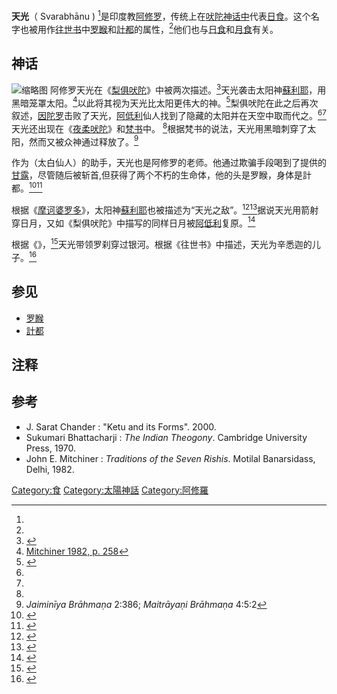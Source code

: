 
{{Infobox deity|type=hindu|deity_of=日月食、[[罗睺|罗睺]]与[[計都|計都]]的本体|affiliation=[[阿修罗_(印度神话)|阿修罗]]([[檀那婆|檀那婆]])|planet=[[月球交點|月球交點]]|image=God Vishnu cut the head of Rahu with disk.jpg|caption=[[毗湿奴|毗湿奴]]用[[善見神輪|善見神輪]]斩首天光，诞生罗睺与計都。|abode=地界|children=Prabha ([[友邻王|友邻王]]之母)|sanskrit_transliteration=Svarabhānu|devanagari=स्वरभानु}}

'''天光'''（{{Lang-sa|स्वरभानु}} Svarabhānu ) <ref name="Stella" />是印度教[[阿修罗_(印度神话)|阿修罗]]，传统上在[[吠陀宗教|吠陀神话中]]代表[[日食|日食]]。这个名字也被用作[[往世书|往世书]]中[[罗睺|罗睺]]和[[計都|計都]]的属性，<ref name="Stella" />他们也与[[日食|日食]]和[[月食|月食]]有关。
== 神话 ==
[[File:BritishmuseumRahu.JPG|缩略图]]
阿修罗天光在《[[梨俱吠陀|梨俱吠陀]]》中被两次描述。<ref name="Hale">{{Cite book|last=Wash Edward Hale|title=Ásura- in early Vedic religion|pages=63–6|url=https://books.google.com/books?id=wN6dz2UZkw4C&dq=svarbhanu&pg=PA63|isbn=978-81-208-0061-8|year=1986|publisher=Motilal Banarsidass}}</ref>天光袭击太阳神[[蘇利耶|蘇利耶]]，用黑暗笼罩太阳。<ref>[https://books.google.com/books?id=phGzVwTTp_gC&pg=PA258&lpg=PA258&dq=Svarbhanu+Purana&source=bl&ots=tUAljfztRd&sig=RiJw2tqJBAH9hLqWqQTZNP8fqHk&hl=en&ei=jFQBS9SUEMXenAeTtOiXCw&sa=X&oi=book_result&ct=result&resnum=12&ved=0CDYQ6AEwCw#v=onepage&q=Svarbhanu%20Purana&f=false Mitchiner 1982, p. 258]</ref>{{Le|斯特拉·克拉姆里奇|Stella Kramrisch}}以此将其视为天光比太阳更伟大的神。<ref name="Stella">{{Cite book|last=Kramrisch|first=Stella|last2=Burnier|first2=Raymond|title=The Hindu temple|volume=2|pages=325–6|url=https://books.google.com/books?id=8-aS52MgIkMC&dq=svarbhanu&pg=PA325|isbn=978-81-208-0224-7|year=1976|publisher=Motilal Banarsidass Publ.}}</ref>梨俱吠陀在此之后再次叙述，[[因陀羅|因陀罗]]击败了天光，[[阿低利|阿低利]]仙人找到了隐藏的太阳并在天空中取而代之。<ref name="Hale" /><ref name="Antonio" /> 天光还出现在《[[夜柔吠陀|夜柔吠陀]]》和[[梵书|梵书]]中。 <ref name="Hale" />根据梵书的说法，天光用黑暗刺穿了太阳，然而又被众神通过{{Le|svara|svara}}释放了。<ref>''Jaiminīya Brāhmaṇa'' 2:386; ''Maitrāyaṇi Brāhmaṇa'' 4:5:2</ref>

作为{{Le|蘇揭羅|Shukra}}（太白仙人）的助手，天光也是阿修罗的老师。他通过欺骗手段喝到了{{Le|摩醯尼|Mohini}}提供的[[甘露_(长生不老药)|甘露]]，尽管随后被斩首,但获得了两个不朽的生命体，他的头是罗睺，身体是計都。<ref>{{Cite web |url=https://www.scribd.com/doc/259992/9-Ketu-and-Its-Forms |title=Chander 2000, p. 2 |access-date=2022-04-20 |archive-date=2009-02-03 |archive-url=https://web.archive.org/web/20090203115403/http://www.scribd.com/doc/259992/9-Ketu-and-Its-Forms }}</ref><ref>{{Cite book|last=B S Shylaja, H R Madhusudan|title=Eclipse|pages=2|url=https://books.google.com/books?id=OQo37jub5TcC&dq=Swarbhanu&pg=PA2|isbn=978-81-7371-237-1|year=1999|publisher=Universities Press}}</ref>

根据《[[摩诃婆罗多|摩诃婆罗多]]》，太阳神[[蘇利耶|蘇利耶]]也被描述为“天光之敌”。<ref>{{Cite web |url=http://www.booksboost.com/K/Kisari_Mohan_Ganguli_(Translator)/The_Mahabharata_of_Krishna_Dwaipayana_Vyasa/read_page16.html |title="Sambhava" parvan, Section LXVII |access-date=2022-04-20 |archive-date=2012-03-01 |archive-url=https://web.archive.org/web/20120301061802/http://www.booksboost.com/K/Kisari_Mohan_Ganguli_(Translator)/The_Mahabharata_of_Krishna_Dwaipayana_Vyasa/read_page16.html }}</ref><ref>{{Cite book|last=Johannes Adrianus Bernardus van Buitenen|title=The Mahabharata|volume=2|pages=242, 784|url=https://books.google.com/books?id=YNZFdBgP2ZEC&dq=svarbhanu&pg=PA782|isbn=978-0-226-84664-4|year=1981|publisher=[[University_of_Chicago_Press|University of Chicago Press]]}}</ref>据说天光用箭射穿日月，又如《梨俱吠陀》中描写的同样日月被[[阿低利|阿低利]]复原。<ref name="Antonio">{{Cite book|last=Antonio Rigopoulos|title=Dattātreya: the immortal guru, yogin, and avatāra|pages=3–4}}</ref>

根据《{{Le|诃利世系|Harivamsa}}》，<ref>{{Cite web |url=http://www.mahabharata-resources.org/harivamsa/hv_1_47.html |title=1:47:52 |access-date=2022-04-20 |archive-date=2022-01-18 |archive-url=https://web.archive.org/web/20220118235359/http://mahabharata-resources.org/harivamsa/hv_1_47.html }}</ref>天光带领罗刹{{Le|迦罗尼弥|Kalanemi}}穿过银河。根据《往世书》中描述，天光为辛悉迦的儿子。<ref>{{Cite web |url=http://www.cyberastro.com/articles/article_kaal_sarpa1.asp |title=Kāla-Sarpa Yoga |access-date=2022-04-20 |archive-date=2015-10-21 |archive-url=https://web.archive.org/web/20151021233855/http://www.cyberastro.com/articles/article_kaal_sarpa1.asp }}</ref>

== 参见 ==

* [[罗睺|罗睺]]
* [[罗睺|計都]]

== 注释 ==
{{Reflist}}

== 参考 ==

* J. Sarat Chander : "Ketu and its Forms". 2000.
* Sukumari Bhattacharji : ''The Indian Theogony''. Cambridge University Press, 1970.
* John E. Mitchiner : ''Traditions of the Seven Rishis''. Motilal Banarsidass, Delhi, 1982.
[[Category:食|Category:食]]
[[Category:太陽神話|Category:太陽神話]]
[[Category:阿修羅|Category:阿修羅]]